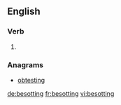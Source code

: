 ==English==

===Verb===
{{head|en|present participle}}

# {{present participle of|besot|lang=en}}

===Anagrams===
* [[obtesting#English|obtesting]]

[[de:besotting]]
[[fr:besotting]]
[[vi:besotting]]